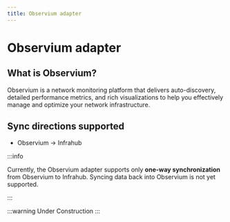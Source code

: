 ```yaml
---
title: Observium adapter
---
```



<!-- vale off -->
# Observium adapter

## What is Observium?

Observium is a network monitoring platform that delivers auto-discovery, detailed performance metrics, and rich visualizations to help you effectively manage and optimize your network infrastructure.

## Sync directions supported

- Observium → Infrahub

:::info

Currently, the Observium adapter supports only **one-way synchronization** from Observium to Infrahub.
Syncing data back into Observium is not yet supported.

:::

<!-- vale on -->

:::warning Under Construction
:::